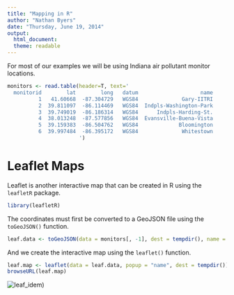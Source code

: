```yaml
---
title: "Mapping in R"
author: "Nathan Byers"
date: "Thursday, June 19, 2014"
output:
  html_document:
  theme: readable
---
```

  
For most of our examples we will be using Indiana air pollutant monitor locations. 

```r
monitors <- read.table(header=T, text='
  monitorid        lat        long   datum                    name            
          1   41.60668  -87.304729   WGS84              Gary-IITRI
          2  39.811097	-86.114469   WGS84  Indpls-Washington-Park
          3  39.749019	-86.186314   WGS84      Indpls-Harding-St.
          4  38.013248	-87.577856   WGS84  Evansville-Buena-Vista
          5  39.159383	-86.504762   WGS84             Bloomington
          6  39.997484  -86.395172   WGS84              Whitestown
                       ')
```


# Leaflet Maps {#leaflet}


Leaflet is another interactive map that can be created in R using the `leafletR`
package.

```r
library(leafletR)
```

The coordinates must first be converted to a GeoJSON file using the `toGeoJSON()`
function.

```r
leaf.data <- toGeoJSON(data = monitors[, -1], dest = tempdir(), name = "monitors")
```

And we create the interactive map using the `leaflet()` function.

```r
leaf.map <- leaflet(data = leaf.data, popup = "name", dest = tempdir())
browseURL(leaf.map)
```

![leaf_idem](https://cloud.githubusercontent.com/assets/6283030/11043260/7b503334-86e1-11e5-904f-8fba804f0c79.PNG))
